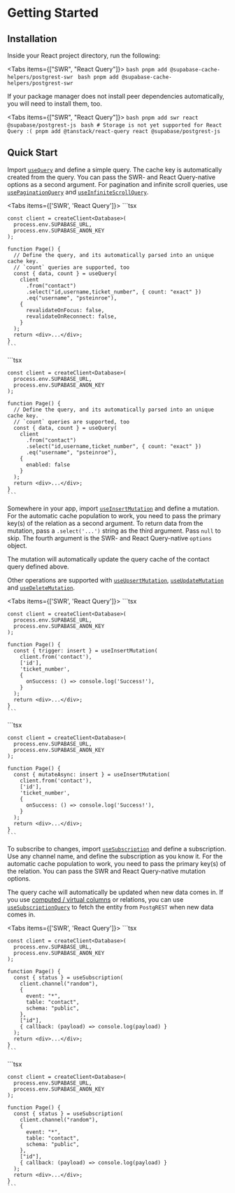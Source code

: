 
# Getting Started

## Installation

Inside your React project directory, run the following:

<Tabs items={["SWR", "React Query"]}>
  <Tab>```bash pnpm add @supabase-cache-helpers/postgrest-swr ```</Tab>
  <Tab>```bash pnpm add @supabase-cache-helpers/postgrest-swr ```</Tab>
</Tabs>

If your package manager does not install peer dependencies automatically, you will need to install them, too.

<Tabs items={["SWR", "React Query"]}>
  <Tab>```bash pnpm add swr react @supabase/postgrest-js ```</Tab>
  <Tab>
    ```bash # Storage is not yet supported for React Query :( pnpm add
    @tanstack/react-query react @supabase/postgrest-js ```
  </Tab>
</Tabs>

## Quick Start

Import [`useQuery`](./queries#usequery) and define a simple query. The cache key is automatically created from the query. You can pass the SWR- and React Query-native options as a second argument. For pagination and infinite scroll queries, use [`usePaginationQuery`](./queries#usepaginationquery) and [`useInfiniteScrollQuery`](./queries#useinfinitescrollquery).

<Tabs items={['SWR', 'React Query']}>
  <Tab>
    ```tsx

    const client = createClient<Database>(
      process.env.SUPABASE_URL,
      process.env.SUPABASE_ANON_KEY
    );

    function Page() {
      // Define the query, and its automatically parsed into an unique cache key.
      // `count` queries are supported, too
      const { data, count } = useQuery(
        client
          .from("contact")
          .select("id,username,ticket_number", { count: "exact" })
          .eq("username", "psteinroe"),
        {
          revalidateOnFocus: false,
          revalidateOnReconnect: false,
        }
      );
      return <div>...</div>;
    }
    ```

  </Tab>
  <Tab>
    ```tsx

    const client = createClient<Database>(
      process.env.SUPABASE_URL,
      process.env.SUPABASE_ANON_KEY
    );

    function Page() {
      // Define the query, and its automatically parsed into an unique cache key.
      // `count` queries are supported, too
      const { data, count } = useQuery(
        client
          .from("contact")
          .select("id,username,ticket_number", { count: "exact" })
          .eq("username", "psteinroe"),
        {
          enabled: false
        }
      );
      return <div>...</div>;
    }
    ```

  </Tab>
</Tabs>

Somewhere in your app, import [`useInsertMutation`](./mutations#useinsertmutation) and define a mutation. For the automatic cache population to work, you need to pass the primary key(s) of the relation as a second argument. To return data from the mutation, pass a `.select('...')` string as the third argument. Pass `null` to skip. The fourth argument is the SWR- and React Query-native `options` object.

The mutation will automatically update the query cache of the contact query defined above.

Other operations are supported with [`useUpsertMutation`](./mutations#useupsertmutation), [`useUpdateMutation`](./mutations#useupdatemutation) and [`useDeleteMutation`](./mutations#usedeletemutation).

<Tabs items={['SWR', 'React Query']}>
  <Tab>
    ```tsx

    const client = createClient<Database>(
      process.env.SUPABASE_URL,
      process.env.SUPABASE_ANON_KEY
    );

    function Page() {
      const { trigger: insert } = useInsertMutation(
        client.from('contact'),
        ['id'],
        'ticket_number',
        {
          onSuccess: () => console.log('Success!'),
        }
      );
      return <div>...</div>;
    }
    ```

  </Tab>
  <Tab>
    ```tsx

    const client = createClient<Database>(
      process.env.SUPABASE_URL,
      process.env.SUPABASE_ANON_KEY
    );

    function Page() {
      const { mutateAsync: insert } = useInsertMutation(
        client.from('contact'),
        ['id'],
        'ticket_number',
        {
          onSuccess: () => console.log('Success!'),
        }
      );
      return <div>...</div>;
    }
    ```

  </Tab>
</Tabs>

To subscribe to changes, import [`useSubscription`](./subscriptions#usesubscription) and define a subscription. Use any channel name, and define the subscription as you know it. For the automatic cache population to work, you need to pass the primary key(s) of the relation. You can pass the SWR and React Query-native mutation options.

The query cache will automatically be updated when new data comes in. If you use [computed / virtual columns](https://postgrest.org/en/stable/api.html?highlight=computed%20columns#computed-virtual-columns) or relations, you can use [`useSubscriptionQuery`](./subscriptions#usesubscriptionquery) to fetch the entity from `PostgREST` when new data comes in.

<Tabs items={['SWR', 'React Query']}>
  <Tab>
    ```tsx

    const client = createClient<Database>(
      process.env.SUPABASE_URL,
      process.env.SUPABASE_ANON_KEY
    );

    function Page() {
      const { status } = useSubscription(
        client.channel("random"),
        {
          event: "*",
          table: "contact",
          schema: "public",
        },
        ["id"],
        { callback: (payload) => console.log(payload) }
      );
      return <div>...</div>;
    }
    ```

  </Tab>
  <Tab>
    ```tsx

    const client = createClient<Database>(
      process.env.SUPABASE_URL,
      process.env.SUPABASE_ANON_KEY
    );

    function Page() {
      const { status } = useSubscription(
        client.channel("random"),
        {
          event: "*",
          table: "contact",
          schema: "public",
        },
        ["id"],
        { callback: (payload) => console.log(payload) }
      );
      return <div>...</div>;
    }
    ```

  </Tab>
</Tabs>
